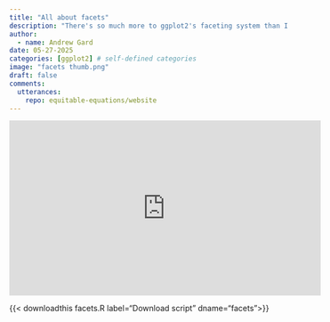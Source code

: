 ```yaml
---
title: "All about facets"
description: "There's so much more to ggplot2's faceting system than I knew. This deep-dive includes a lot of personal lessons learned."
author:
  - name: Andrew Gard
date: 05-27-2025
categories: [ggplot2] # self-defined categories
image: "facets thumb.png"
draft: false 
comments:
  utterances:
    repo: equitable-equations/website
---
```


<iframe width="560" height="315" src="https://www.youtube.com/embed/n6P7eLG80D8?si=mtav1XM23U6JZ991" title="YouTube video player" frameborder="0" allow="accelerometer; autoplay; clipboard-write; encrypted-media; gyroscope; picture-in-picture; web-share" referrerpolicy="strict-origin-when-cross-origin" allowfullscreen></iframe>

{{< downloadthis facets.R label="Download script" dname="facets">}}

